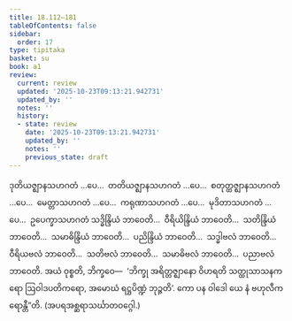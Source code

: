 ```yaml
---
title: 18.112–181
tableOfContents: false
sidebar:
  order: 17
type: tipitaka
basket: su
book: a1
review:
  current: review
  updated: '2025-10-23T09:13:21.942731'
  updated_by: ''
  notes: ''
  history:
  - state: review
    date: '2025-10-23T09:13:21.942731'
    updated_by: ''
    notes: ''
    previous_state: draft
---
```



<ReviewStatus review={frontmatter.review} showDetails={true} />

<HypothesisAnnotation frontmatter={frontmatter} />

<DynamicBreadcrumb />

<Division number="493–562" book="a1" e="ch" v="15">

<Paragraph number="456" book="a1">
ဒုတိယဇ္ဈာနသဟဂတံ …ပေ…  တတိယဇ္ဈာနသဟဂတံ …ပေ…  စတုတ္ထဇ္ဈာနသဟဂတံ …ပေ…  မေတ္တာသဟဂတံ …ပေ…  ကရုဏာသဟဂတံ …ပေ…  မုဒိတာသဟဂတံ …ပေ…  ဥပေက္ခာသဟဂတံ သဒ္ဓိန္ဒြိယံ ဘာဝေတိ…  ဝီရိယိန္ဒြိယံ ဘာဝေတိ…  သတိန္ဒြိယံ ဘာဝေတိ…  သမာဓိန္ဒြိယံ ဘာဝေတိ…  ပညိန္ဒြိယံ ဘာဝေတိ…  သဒ္ဓါဗလံ ဘာဝေတိ…  ဝီရိယဗလံ ဘာဝေတိ…  သတိဗလံ ဘာဝေတိ…  သမာဓိဗလံ ဘာဝေတိ…  ပညာဗလံ ဘာဝေတိ. အယံ ဝုစ္စတိ, ဘိက္ခဝေ—  ‘ဘိက္ခု အရိတ္တဇ္ဈာနော ဝိဟရတိ သတ္ထုသာသနကရော ဩဝါဒပတိကရော, အမောဃံ ရဋ္ဌပိဏ္ဍံ ဘုဉ္ဇတိ’. ကော ပန ဝါဒေါ ယေ နံ ဗဟုလီကရောန္တီ”တိ.

</Paragraph>
</Division>

<Paragraph number="457" type="center" book="a1">
(အပရအစ္ဆရာသင်္ဃာတဝဂ္ဂေါ.)
</Paragraph>